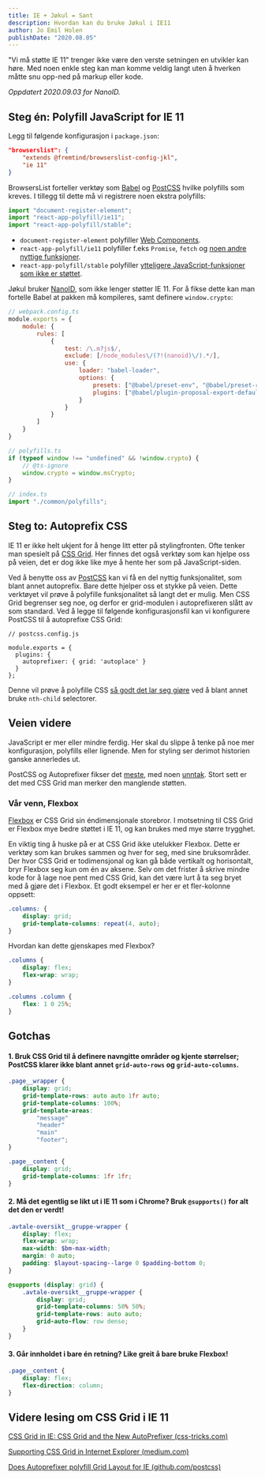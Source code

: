 ```yaml
---
title: IE + Jøkul = Sant
description: Hvordan kan du bruke Jøkul i IE11
author: Jo Emil Holen
publishDate: "2020.08.05"
---
```


"Vi må støtte IE 11" trenger ikke være den verste setningen en utvikler kan høre. Med noen enkle steg kan man komme veldig langt uten å hverken måtte snu opp-ned på markup eller kode.

*Oppdatert 2020.09.03 for NanoID.*

## Steg én: Polyfill JavaScript for IE 11

Legg til følgende konfigurasjon i `package.json`:

```json
"browserslist": {
    "extends @fremtind/browserslist-config-jkl",
    "ie 11"
}
```

BrowsersList forteller verktøy som [Babel](https://babeljs.io/docs/en/babel-preset-env) og [PostCSS](https://github.com/postcss/autoprefixer#browsers) hvilke polyfills som kreves. I tillegg til dette må vi registrere noen ekstra polyfills:


```javascript
import "document-register-element";
import "react-app-polyfill/ie11";
import "react-app-polyfill/stable";
```

- `document-register-element` polyfiller [Web Components](https://developer.mozilla.org/en-US/docs/Web/Web_Components).
- `react-app-polyfill/ie11` polyfiller f.eks `Promise`, `fetch` og [noen andre nyttige funksjoner](https://www.npmjs.com/package/react-app-polyfill).
- `react-app-polyfill/stable` polyfiller [ytteligere JavaScript-funksjoner som ikke er støttet](https://www.npmjs.com/package/react-app-polyfill#polyfilling-other-language-features).

Jøkul bruker [NanoID](https://github.com/ai/nanoid), som ikke lenger støtter IE 11. For å fikse dette kan man fortelle Babel at pakken må kompileres, samt definere `window.crypto`:

```javascript
// webpack.config.ts
module.exports = {
    module: {
        rules: [
            {
                test: /\.m?js$/,
                exclude: [/node_modules\/(?!(nanoid)\/).*/],
                use: {
                    loader: "babel-loader",
                    options: {
                        presets: ["@babel/preset-env", "@babel/preset-react"],
                        plugins: ["@babel/plugin-proposal-export-default-from"]
                    }
                }
            }
        ]
    }
}

// polyfills.ts
if (typeof window !== "undefined" && !window.crypto) {
    // @ts-ignore
    window.crypto = window.msCrypto;
}

// index.ts
import "./common/polyfills";
```

## Steg to: Autoprefix CSS

IE 11 er ikke helt ukjent for å henge litt etter på stylingfronten. Ofte tenker man spesielt på [CSS Grid](https://developer.mozilla.org/en-US/docs/Web/CSS/CSS_Grid_Layout). Her finnes det også verktøy som kan hjelpe oss på veien, det er dog ikke like mye å hente her som på JavaScript-siden.

Ved å benytte oss av [PostCSS](https://postcss.org/) kan vi få en del nyttig funksjonalitet, som blant annet autoprefix. Bare dette hjelper oss et stykke på veien. Dette verktøyet vil prøve å polyfille funksjonalitet så langt det er mulig. Men CSS Grid begrenser seg noe, og derfor er grid-modulen i autoprefixeren slått av som standard. Ved å legge til følgende konfigurasjonsfil kan vi konfigurere PostCSS til å autoprefixe CSS Grid:


```javscript
// postcss.config.js

module.exports = {
  plugins: {
    autoprefixer: { grid: 'autoplace' }
  }
};
```

Denne vil prøve å polyfille CSS [så godt det lar seg gjøre](https://github.com/postcss/autoprefixer#grid-autoplacement-support-in-ie) ved å blant annet bruke `nth-child` selectorer.

## Veien videre

JavaScript er mer eller mindre ferdig. Her skal du slippe å tenke på noe mer konfigurasjon, polyfills eller lignende. Men for styling ser derimot historien ganske annerledes ut.

PostCSS og Autoprefixer fikser det [meste](https://css-tricks.com/css-grid-in-ie-css-grid-and-the-new-autoprefixer/#autoprefixer-has-new-super-powers), med noen [unntak](https://css-tricks.com/css-grid-in-ie-css-grid-and-the-new-autoprefixer/#table-disclaimers). Stort sett er det med CSS Grid man merker den manglende støtten.

### Vår venn, Flexbox

[Flexbox](https://developer.mozilla.org/en-US/docs/Web/CSS/CSS_Flexible_Box_Layout/Basic_Concepts_of_Flexbox) er CSS Grid sin éndimensjonale storebror. I motsetning til CSS Grid er Flexbox mye bedre støttet i IE 11, og kan brukes med mye større trygghet.

En viktig ting å huske på er at CSS Grid ikke utelukker Flexbox. Dette er verktøy som kan brukes sammen og hver for seg, med sine bruksområder. Der hvor CSS Grid er todimensjonal og kan gå både vertikalt og horisontalt, bryr Flexbox seg kun om én av aksene. Selv om det frister å skrive mindre kode for å lage noe pent med CSS Grid, kan det være lurt å ta seg bryet med å gjøre det i Flexbox. Et godt eksempel er her er et fler-kolonne oppsett:

```css
.columns: {
    display: grid;
    grid-template-columns: repeat(4, auto);
}
```

Hvordan kan dette gjenskapes med Flexbox?

```css
.columns {
    display: flex;
    flex-wrap: wrap;
}

.columns .column {
    flex: 1 0 25%;
}
```


## Gotchas

#### 1. Bruk CSS Grid til å definere navngitte områder og kjente størrelser; PostCSS klarer ikke blant annet `grid-auto-rows` og `grid-auto-columns`.

```scss
.page__wrapper {
    display: grid;
    grid-template-rows: auto auto 1fr auto;
    grid-template-columns: 100%;
    grid-template-areas:
        "message"
        "header"
        "main"
        "footer";
}

.page__content {
    display: grid;
    grid-template-columns: 1fr 1fr;
}
```

#### 2. Må det egentlig se likt ut i IE 11 som i Chrome? Bruk `@supports()` for alt det den er verdt!

```scss
.avtale-oversikt__gruppe-wrapper {
    display: flex;
    flex-wrap: wrap;
    max-width: $bm-max-width;
    margin: 0 auto;
    padding: $layout-spacing--large 0 $padding-bottom 0;
}

@supports (display: grid) {
    .avtale-oversikt__gruppe-wrapper {
        display: grid;
        grid-template-columns: 50% 50%;
        grid-template-rows: auto auto;
        grid-auto-flow: row dense;
    }
}
```

#### 3. Går innholdet i bare én retning? Like greit å bare bruke Flexbox!

```scss
.page__content {
    display: flex;
    flex-direction: column;
}
```

## Videre lesing om CSS Grid i IE 11

[CSS Grid in IE: CSS Grid and the New AutoPrefixer (css-tricks.com)](https://css-tricks.com/css-grid-in-ie-css-grid-and-the-new-autoprefixer/)

[Supporting CSS Grid in Internet Explorer (medium.com)](https://medium.com/@elad/supporting-css-grid-in-internet-explorer-b38669e75d66)

[Does Autoprefixer polyfill Grid Layout for IE (github.com/postcss)](https://github.com/postcss/autoprefixer#does-autoprefixer-polyfill-grid-layout-for-ie)
